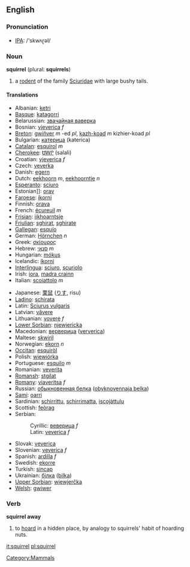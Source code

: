 {{wikipedia}}
==English==
[[Category:Mammals]]
=== Pronunciation ===
*[[w:IPA|IPA]]: /'skwʌɽəl/

=== Noun ===
'''squirrel''' (plural: '''squirrels''')

# a [[rodent]] of the family [[Sciuridae]] with large bushy tails.

====Translations====
{{top}}
*Albanian: [[ketri]]
*[[Basque]]: [[katagorri]]
*Belarussian: [[звачайная ваверка]]
*Bosnian: [[vjeverica]] ''f''
*[[Breton]]: [[gwiñver]] ''m'' -ed ''pl'', [[kazh-koad]] ''m'' kizhier-koad ''pl''
*Bulgarian: [[катерица]] (katerica)
*[[Catalan]]: [[esquirol]] ''m''
*[[Cherokee]]: [[ᏌᎳᎵ]] (salali)
*Croatian: [[vjeverica]] ''f''
*Czech: [[veverka]]
*Danish: [[egern]]
*Dutch: [[eekhoorn]] ''m'', [[eekhoorntje]] ''n''
*[[Esperanto]]: [[sciuro]]
*Estonian]]: [[orav]]
*[[Faroese]]: [[íkorni]]
*Finnish: [[orava]]
*French: [[écureuil]] ''m''
*[[Frisian]]: [[iikhoarntsje]]
*[[Friulian]]: [[sghirat]], [[sghirate]]
*[[Gallegan]]: [[esquío]]
*German: [[Hörnchen]] ''n''
*Greek: [[σκίουρος]] '' ''
*Hebrew: [[סנאי]] ''m''
*Hungarian: [[mókus]]
*Icelandic: [[íkorni]]
*[[Interlingua]]: [[sciuro]], [[scuriolo]]
*Irish: [[iora]], [[madra crainn]]
*Italian: [[scoiattolo]] ''m''
{{mid}}
*Japanese: [[栗鼠]] ([[りす]], risu)
*[[Ladino]]: [[schirata]]
*Latin: [[Sciurus vulgaris]] '' ''
*Latvian: [[vāvere]]
*Lithuanian: [[voverė]] ''f''
*[[Lower Sorbian]]: [[njewjericka]]
*Macedonian: [[верверица]] ([[ververica]])
*Maltese: [[skwiril]]
*Norwegian: [[ekorn]] ''n''
*[[Occitan]]: [[esquiròl]]
*Polish: [[wiewiórka]] '' ''
*Portuguese: [[esquilo]] ''m''
*Romanian: [[veveriţa]]
*[[Romansh]]: [[stgilat]]
*[[Romany]]: [[viaveritsa]] ''f''
*Russian: [[обыкновенная белка]] ([[obyknovennaja belka]]) '' ''
*[[Sami]]: [[oarri]]
*Sardinian: [[schirrittu]], [[schirrimatta]], [[iscojàttulu]]
*Scottish: [[feòrag]]
*Serbian:
*:Cyrillic: [[веверица]] ''f''
*:Latin: [[veverica]] ''f''
*Slovak: [[veverica]]
*Slovenian: [[veverica]] ''f''
*Spanish: [[ardilla]] ''f''
*Swedish: [[ekorre]]
*Turkish: [[sincap]]
*Ukrainian: [[білка]] ([[bilka]])
*[[Upper Sorbian]]: [[wjewjerčka]]
*[[Welsh]]: [[gwiwer]]
{{bottom}}

=== Verb ===
'''squirrel away'''

# to [[hoard]] in a hidden place, by analogy to squirrels' habit of hoarding nuts.

[[it:squirrel]]
[[pl:squirrel]]